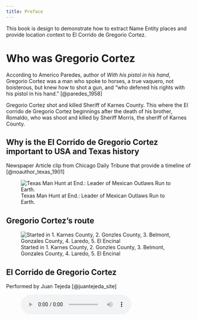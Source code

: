 ```yaml
---
title: Preface 
---
```


This book is design to demonstrate how to extract Name Entity places and provide location context to El Corrido de Gregorio Cortez.  

# Who was Gregorio Cortez {.unnumbered}
According to Americo Paredes, author of _With his pistol in his hand_, Gregorio Cortez was a man who spoke to horses, a true vaquero, not boisterous, but knew how to shot a gun, and "who defened his rights with his pistol in his hand." [@paredes_1958]

Gregorio Cortez shot and killed Sheriff of Karnes County. This where the El corrido de Gregorio Cortez beginnings after the death of his brother, Romaldo, who was shoot and killed by Sheriff Morris, the sheriff of Karnes County. 

## Why is the El Corrido de Gregorio Cortez important to USA and Texas history {.unnumbered}



Newspaper Article clip from Chicago Daily Tribune that provide a timeline of [@noauthor_texas_1901]

![Texas Man Hunt at End.: Leader of Mexican Outlaws Run to Earth.](images\Texas Man Hunt at End Chicago Daily Tribune.png){#noauthor_texas_1901}

## Gregorio Cortez's route {.unnumbered}

![Started in 1. Karnes County, 2. Gonzles County, 3. Belmont, Gonzales County, 4. Laredo, 5. El Encinal](images\gcroutemap.png)

## El Corrido de Gregorio Cortez {.unnumbered}
Performed by Juan Tejeda [@juantejeda_site] 

<figure>
    <audio
        controls
        controlsList="nodownload"
        src=".../audio/Tejeda_Greg_Cortez.mp3"
        >
    </audio>
</figure>
